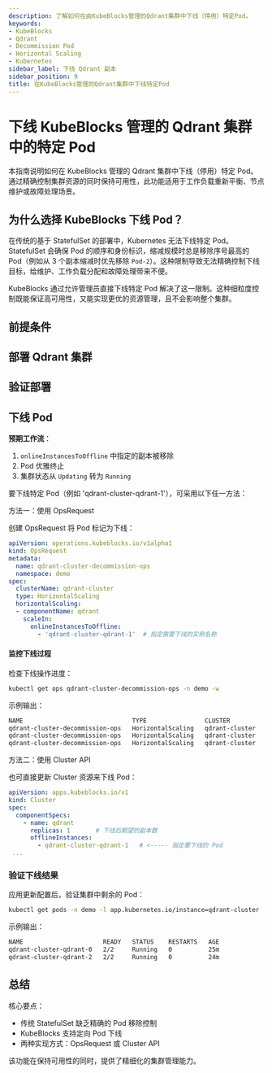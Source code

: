 ```yaml
---
description: 了解如何在由KubeBlocks管理的Qdrant集群中下线（停用）特定Pod。
keywords:
- KubeBlocks
- Qdrant
- Decommission Pod
- Horizontal Scaling
- Kubernetes
sidebar_label: 下线 Qdrant 副本
sidebar_position: 9
title: 在KubeBlocks管理的Qdrant集群中下线特定Pod
---
```


# 下线 KubeBlocks 管理的 Qdrant 集群中的特定 Pod

本指南说明如何在 KubeBlocks 管理的 Qdrant 集群中下线（停用）特定 Pod。通过精确控制集群资源的同时保持可用性，此功能适用于工作负载重新平衡、节点维护或故障处理场景。

## 为什么选择 KubeBlocks 下线 Pod？

在传统的基于 StatefulSet 的部署中，Kubernetes 无法下线特定 Pod。StatefulSet 会确保 Pod 的顺序和身份标识，缩减规模时总是移除序号最高的 Pod（例如从 3 个副本缩减时优先移除 `Pod-2`）。这种限制导致无法精确控制下线目标，给维护、工作负载分配和故障处理带来不便。

KubeBlocks 通过允许管理员直接下线特定 Pod 解决了这一限制。这种细粒度控制既能保证高可用性，又能实现更优的资源管理，且不会影响整个集群。

## 前提条件


<Prerequisites />

## 部署 Qdrant 集群


<CreateCluster />

## 验证部署


<VerifyCluster />

## 下线 Pod

**预期工作流**：
1. `onlineInstancesToOffline` 中指定的副本被移除
2. Pod 优雅终止
3. 集群状态从 `Updating` 转为 `Running`

要下线特定 Pod（例如 'qdrant-cluster-qdrant-1'），可采用以下任一方法：

<Tabs>

  <TabItem value="opsRequest" label="OpsRequest API" default>

  方法一：使用 OpsRequest

  创建 OpsRequest 将 Pod 标记为下线：

  ```yaml
  apiVersion: operations.kubeblocks.io/v1alpha1
  kind: OpsRequest
  metadata:
    name: qdrant-cluster-decommission-ops
    namespace: demo
  spec:
    clusterName: qdrant-cluster
    type: HorizontalScaling
    horizontalScaling:
    - componentName: qdrant
      scaleIn:
        onlineInstancesToOffline:
          - 'qdrant-cluster-qdrant-1'  # 指定需要下线的实例名称
  ```

  #### 监控下线过程
  检查下线操作进度：

  ```bash
  kubectl get ops qdrant-cluster-decommission-ops -n demo -w
  ```
  示例输出：

  ```bash
NAME                              TYPE                CLUSTER          STATUS    PROGRESS   AGE
qdrant-cluster-decommission-ops   HorizontalScaling   qdrant-cluster   Running   0/1        8s
qdrant-cluster-decommission-ops   HorizontalScaling   qdrant-cluster   Running   1/1        31s
qdrant-cluster-decommission-ops   HorizontalScaling   qdrant-cluster   Succeed   1/1        31s
  ```

  </TabItem>

  <TabItem value="ClusterAPI" label="Cluster API">

  方法二：使用 Cluster API

  也可直接更新 Cluster 资源来下线 Pod：

  ```yaml
  apiVersion: apps.kubeblocks.io/v1
  kind: Cluster
  spec:
    componentSpecs:
      - name: qdrant
        replicas: 1       # 下线后期望的副本数
        offlineInstances:
          - qdrant-cluster-qdrant-1   # <----- 指定要下线的 Pod
   ...
  ```
  </TabItem>

</Tabs>

### 验证下线结果

应用更新配置后，验证集群中剩余的 Pod：
```bash
kubectl get pods -n demo -l app.kubernetes.io/instance=qdrant-cluster
```

示例输出：
```bash
NAME                      READY   STATUS    RESTARTS   AGE
qdrant-cluster-qdrant-0   2/2     Running   0          25m
qdrant-cluster-qdrant-2   2/2     Running   0          24m
```

## 总结
核心要点：
- 传统 StatefulSet 缺乏精确的 Pod 移除控制
- KubeBlocks 支持定向 Pod 下线
- 两种实现方式：OpsRequest 或 Cluster API

该功能在保持可用性的同时，提供了精细化的集群管理能力。